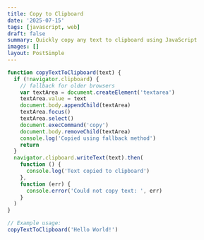 ```yaml
---
title: Copy to Clipboard
date: '2025-07-15'
tags: [javascript, web]
draft: false
summary: Quickly copy any text to clipboard using JavaScript
images: []
layout: PostSimple
---
```


```js showLineNumbers
function copyTextToClipboard(text) {
  if (!navigator.clipboard) {
    // fallback for older browsers
    var textArea = document.createElement('textarea')
    textArea.value = text
    document.body.appendChild(textArea)
    textArea.focus()
    textArea.select()
    document.execCommand('copy')
    document.body.removeChild(textArea)
    console.log('Copied using fallback method')
    return
  }
  navigator.clipboard.writeText(text).then(
    function () {
      console.log('Text copied to clipboard')
    },
    function (err) {
      console.error('Could not copy text: ', err)
    }
  )
}

// Example usage:
copyTextToClipboard('Hello World!')
